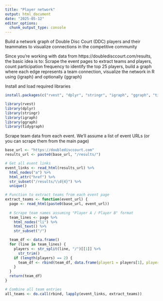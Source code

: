 ```yaml
---
title: "Player network"
output: html_document
date: "2025-05-12"
editor_options: 
  chunk_output_type: console
---
```


Build a network graph of Double Disc Court (DDC) players and their teammates to visualize connections in the competitive community

Since you're working with data from https://doubledisccourt.com/results, the basic idea is to: Scrape the event pages to extract teams and players, count participation frequency to identify the top 25 players, build a graph where each edge represents a team connection, visualize the network in R using {igraph} and optionally {ggraph}

Install and load required libraries
```r
install.packages(c("rvest", "dplyr", "stringr", "igraph", "ggraph", "tidygraph"))

library(rvest)
library(dplyr)
library(stringr)
library(igraph)
library(ggraph)
library(tidygraph)
```

Scrape team data from each event. We'll assume a list of event URLs (or you can scrape them from the main page)

```r
base_url <- "https://doubledisccourt.com"
results_url <- paste0(base_url, "/results/")

# Get all event links
event_links <- read_html(results_url) %>%
  html_nodes("a") %>%
  html_attr("href") %>%
  str_subset("/results/\\d{4}") %>%
  unique()

# Function to extract teams from each event page
extract_teams <- function(event_url) {
  page <- read_html(paste0(base_url, event_url))
  
  # Scrape team names assuming "Player A / Player B" format
  team_lines <- page %>%
    html_nodes("li") %>%
    html_text() %>%
    str_subset("/")

  team_df <- data.frame()
  for (line in team_lines) {
    players <- str_split(line, "/")[[1]] %>%
      str_trim()
    if (length(players) == 2) {
      team_df <- rbind(team_df, data.frame(player1 = players[1], player2 = players[2]))
    }
  }
  return(team_df)
}

# Combine all team entries
all_teams <- do.call(rbind, lapply(event_links, extract_teams))

```



